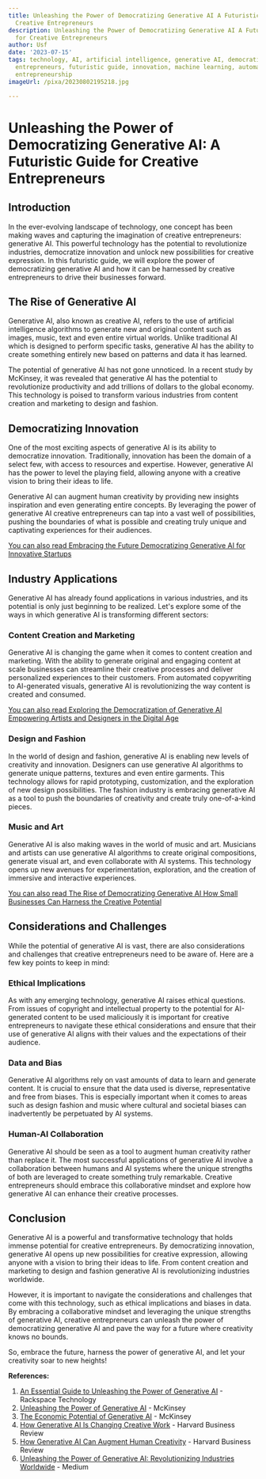 ```yaml
---
title: Unleashing the Power of Democratizing Generative AI A Futuristic Guide for
  Creative Entrepreneurs
description: Unleashing the Power of Democratizing Generative AI A Futuristic Guide
  for Creative Entrepreneurs
author: Usf
date: '2023-07-15'
tags: technology, AI, artificial intelligence, generative AI, democratizing AI, creative
  entrepreneurs, futuristic guide, innovation, machine learning, automation, creativity,
  entrepreneurship
imageUrl: /pixa/20230802195218.jpg

---
```

# Unleashing the  Power of Democratizing Generative AI: A Futuristic Guide for Creative  Entrepreneurs

## Introduction

In the ever-evolving landscape  of  technology, one  concept has been making waves and capturing the imagination of creative entrepreneurs: generative AI. This powerful technology has the potential to revolutionize industries, democratize  innovation and unlock  new possibilities for creative  expression. In this futuristic guide, we  will explore the power  of democratizing generative AI and how it can be harnessed by creative entrepreneurs to drive their businesses  forward.

## The Rise  of Generative AI

Generative AI, also known as creative AI, refers  to the use of artificial  intelligence algorithms to  generate new and original content such as images, music, text and even entire virtual worlds. Unlike  traditional AI  which is designed to perform specific tasks,  generative AI has the ability to create  something entirely new based on patterns and data it has learned.

The potential of generative AI has not gone unnoticed. In a  recent study by  McKinsey,  it was revealed that generative AI has the  potential to revolutionize productivity  and add  trillions of dollars to  the global economy. This technology is poised to transform various industries from content creation and marketing to design and fashion.

## Democratizing Innovation

One of the most exciting aspects of generative  AI is its ability to democratize innovation. Traditionally, innovation has been the  domain of a select few, with access to resources and expertise. However, generative AI has the power to  level the playing  field, allowing  anyone with a creative vision  to bring their ideas to life.

Generative AI can augment human creativity  by providing new insights  inspiration and  even generating entire concepts. By leveraging the power of  generative AI creative entrepreneurs can tap into a vast well of possibilities, pushing the boundaries of what is possible and creating truly unique and captivating experiences for their audiences.

[You can also read  Embracing the Future Democratizing Generative  AI for Innovative Startups](Embracing%20the%20Future%20Democratizing%20Generative%20AI%20for%20Innovative%20Startups)


## Industry Applications

Generative AI has already found applications in various industries, and its potential is only just beginning to be realized. Let's explore some  of the ways in which generative AI is transforming different sectors:

### Content Creation and Marketing

Generative AI is changing  the game when it comes to  content creation and  marketing. With the ability to generate original and engaging content  at scale businesses can streamline their creative  processes and deliver personalized experiences to their  customers. From automated  copywriting to  AI-generated visuals, generative AI is revolutionizing the way content is created and consumed.

[You can also read Exploring the Democratization of Generative AI Empowering Artists and  Designers in the Digital Age](Exploring%20the%20Democratization%20of%20Generative%20AI%20Empowering%20Artists%20and%20Designers%20in%20the%20Digital%20Age)


### Design and Fashion

In the  world of design and fashion, generative AI is enabling  new levels of creativity and innovation. Designers can use  generative AI  algorithms to generate unique patterns, textures and even entire garments. This technology allows for rapid prototyping, customization, and the exploration of new  design possibilities. The fashion industry  is embracing generative AI as a tool to push the boundaries of creativity and create truly one-of-a-kind  pieces.

### Music and Art

Generative AI is also making waves in  the world of music  and art. Musicians and artists can use generative AI  algorithms to create original compositions, generate visual art,  and even collaborate with AI systems. This technology opens up new avenues for experimentation, exploration, and the creation of immersive and interactive experiences.

[You can also read The  Rise of Democratizing Generative AI How  Small Businesses  Can  Harness  the  Creative Potential](The%20Rise%20of%20Democratizing%20Generative%20AI%20How%20Small%20Businesses%20Can%20Harness%20the%20Creative%20Potential)


## Considerations and Challenges

While the potential of generative AI is vast, there are also considerations and challenges that creative entrepreneurs need to be aware of. Here are a few  key points to keep in mind:

### Ethical Implications

As with any emerging technology, generative AI raises ethical questions. From issues of copyright and intellectual property to the potential for AI-generated content  to be used maliciously it is important for creative entrepreneurs to  navigate these ethical considerations and ensure that their use of  generative AI aligns with their  values and the expectations of their audience.

### Data and Bias

Generative AI algorithms rely on vast amounts of data to learn and generate content. It is crucial to ensure that the data used is diverse, representative and free  from biases. This is especially important when it comes to areas such as design fashion and  music where cultural and societal biases can inadvertently be perpetuated by AI systems.

### Human-AI Collaboration

Generative AI should be seen as a tool to augment human creativity rather than replace  it. The  most successful applications of generative AI involve a collaboration  between humans and AI systems where the unique strengths of both  are leveraged to  create something truly remarkable. Creative entrepreneurs should embrace this collaborative  mindset and explore  how generative  AI can enhance their creative processes.

## Conclusion

Generative AI is a powerful and transformative  technology that holds immense potential for creative entrepreneurs. By democratizing innovation, generative AI  opens up new possibilities for creative expression, allowing anyone with a vision to bring their ideas to life. From  content creation and marketing to design and fashion  generative AI is revolutionizing industries worldwide.

However, it is important to navigate the considerations and challenges  that come with this technology,  such  as ethical  implications and  biases in data. By embracing a collaborative mindset and  leveraging the unique strengths of generative AI, creative entrepreneurs can unleash  the power  of democratizing generative AI and pave the way for a future where creativity knows no bounds.

So, embrace the future, harness the power of generative AI, and let your creativity soar to new heights!

**References:**

1. [An Essential Guide to Unleashing the Power of Generative AI](https://www.rackspace.com/blog/essential-guide-generative-ai) -  Rackspace Technology
2. [Unleashing the Power of Generative AI](https://www.linkedin.com/pulse/unleashing-power-generative-ai-brian-newman) - McKinsey
3. [The Economic Potential of Generative AI](https://www.mckinsey.com/capabilities/mckinsey-digital/our-insights/the-economic-potential-of-generative-ai-the-next-productivity-frontier) - McKinsey
4. [How Generative AI Is Changing Creative Work](https://hbr.org/2022/11/how-generative-ai-is-changing-creative-work) - Harvard Business Review
5. [How Generative AI Can  Augment Human Creativity](https://hbr.org/2023/07/how-generative-ai-can-augment-human-creativity) - Harvard Business Review
6. [Unleashing the Power of Generative  AI: Revolutionizing Industries Worldwide](https://medium.com/@hishamusmani/unleashing-the-power-of-generative-ai-revolutionizing-industries-worldwide-712e7d2531e6) - Medium